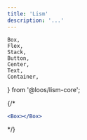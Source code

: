 ```yaml
---
title: 'Lism'
description: '...'
---
```


	Box,
	Flex,
	Stack,
	Button,
	Center,
	Text,
	Container,
} from '@loos/lism-core';

<Home />

{/* 
<Container as={Center} isConstrained className='a--atf' minH='50vh' py={40} bgc='pale' gap={40}>
```jsx
<Box></Box>
```
</Container> */}
